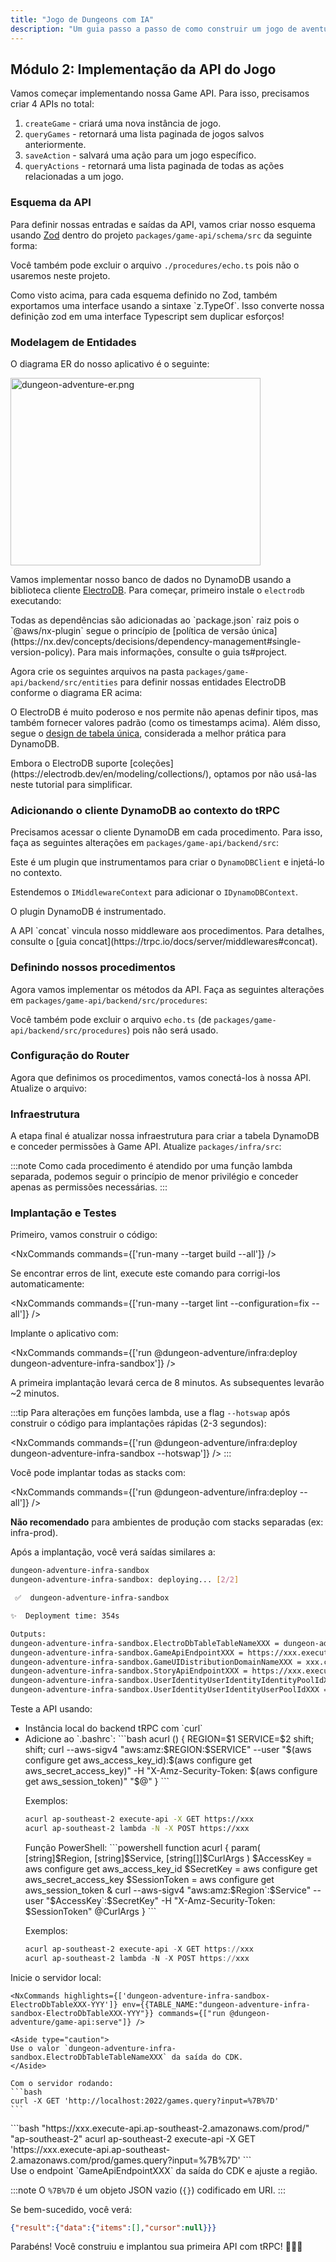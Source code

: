 ```yaml
---
title: "Jogo de Dungeons com IA"
description: "Um guia passo a passo de como construir um jogo de aventura de dungeon com IA usando o @aws/nx-plugin."
---
```






## Módulo 2: Implementação da API do Jogo

Vamos começar implementando nossa Game API. Para isso, precisamos criar 4 APIs no total:

1. `createGame` - criará uma nova instância de jogo.
2. `queryGames` - retornará uma lista paginada de jogos salvos anteriormente.
3. `saveAction` - salvará uma ação para um jogo específico.
4. `queryActions` - retornará uma lista paginada de todas as ações relacionadas a um jogo.

### Esquema da API

Para definir nossas entradas e saídas da API, vamos criar nosso esquema usando [Zod](https://zod.dev/) dentro do projeto `packages/game-api/schema/src` da seguinte forma:

<Tabs>
  <TabItem label="types/action.ts">
<E2ECode lang="typescript" path="dungeon-adventure/2/schema/types/action.ts.template" />
  </TabItem>
  <TabItem label="types/common.ts">
<E2ECode lang="typescript" path="dungeon-adventure/2/schema/types/common.ts.template" />
  </TabItem>
  <TabItem label="types/game.ts">
<E2ECode lang="typescript" path="dungeon-adventure/2/schema/types/game.ts.template" />
  </TabItem>
  <TabItem label="index.ts">
<E2EDiff lang="typescript" before="dungeon-adventure/2/schema/index.ts.old.template" after="dungeon-adventure/2/schema/index.ts.template" />
  </TabItem>
</Tabs>

Você também pode excluir o arquivo `./procedures/echo.ts` pois não o usaremos neste projeto.

<Aside type="tip">
Como visto acima, para cada esquema definido no Zod, também exportamos uma interface usando a sintaxe `z.TypeOf`. Isso converte nossa definição zod em uma interface Typescript sem duplicar esforços!
</Aside>

### Modelagem de Entidades

O diagrama ER do nosso aplicativo é o seguinte:

<Image class="centered-image white-bg" src={dungeonAdventureErPng} alt="dungeon-adventure-er.png" width="400" height="300" />

Vamos implementar nosso banco de dados no DynamoDB usando a biblioteca cliente [ElectroDB](https://electrodb.dev/en/core-concepts/introduction/). Para começar, primeiro instale o `electrodb` executando:

<InstallCommand pkg="electrodb @aws-sdk/client-dynamodb" />

<Aside>
Todas as dependências são adicionadas ao `package.json` raiz pois o `@aws/nx-plugin` segue o princípio de [política de versão única](https://nx.dev/concepts/decisions/dependency-management#single-version-policy). Para mais informações, consulte o <Link path="guides/typescript-project#dependencies">guia ts#project</Link>.
</Aside>

Agora crie os seguintes arquivos na pasta `packages/game-api/backend/src/entities` para definir nossas entidades ElectroDB conforme o diagrama ER acima:

<Tabs>
  <TabItem label="action.ts">
<E2ECode lang="typescript" path="dungeon-adventure/2/entities/action.ts.template" />
  </TabItem>
  <TabItem label="game.ts">
<E2ECode lang="typescript" path="dungeon-adventure/2/entities/game.ts.template" />
  </TabItem>
</Tabs>

O ElectroDB é muito poderoso e nos permite não apenas definir tipos, mas também fornecer valores padrão (como os timestamps acima). Além disso, segue o [design de tabela única](https://electrodb.dev/en/core-concepts/single-table-relationships/), considerada a melhor prática para DynamoDB.

<Aside>
Embora o ElectroDB suporte [coleções](https://electrodb.dev/en/modeling/collections/), optamos por não usá-las neste tutorial para simplificar.
</Aside>

### Adicionando o cliente DynamoDB ao contexto do tRPC

Precisamos acessar o cliente DynamoDB em cada procedimento. Para isso, faça as seguintes alterações em `packages/game-api/backend/src`:

<Tabs>
  <TabItem label="middleware/dynamodb.ts">
<E2ECode lang="typescript" path="dungeon-adventure/2/middleware/dynamodb.ts.template" />

Este é um plugin que instrumentamos para criar o `DynamoDBClient` e injetá-lo no contexto.
  </TabItem>
  <TabItem label="middleware/index.ts">
<E2EDiff lang="typescript" before="dungeon-adventure/2/middleware/index.ts.old.template" after="dungeon-adventure/2/middleware/index.ts.template" />

Estendemos o `IMiddlewareContext` para adicionar o `IDynamoDBContext`.
  </TabItem>
  <TabItem label="init.ts">
<E2EDiff lang="typescript" before="dungeon-adventure/2/init.ts.old.template" after="dungeon-adventure/2/init.ts.template" />

O plugin DynamoDB é instrumentado.

<Aside>
A API `concat` vincula nosso middleware aos procedimentos. Para detalhes, consulte o [guia concat](https://trpc.io/docs/server/middlewares#concat).
</Aside>
  </TabItem>
</Tabs>

### Definindo nossos procedimentos

Agora vamos implementar os métodos da API. Faça as seguintes alterações em `packages/game-api/backend/src/procedures`:

<Tabs>
  <TabItem label="query-actions.ts">
<E2ECode lang="typescript" path="dungeon-adventure/2/procedures/query-actions.ts.template" />
  </TabItem>
  <TabItem label="query-games.ts">
<E2ECode lang="typescript" path="dungeon-adventure/2/procedures/query-games.ts.template" />
  </TabItem>
  <TabItem label="save-action.ts">
<E2ECode lang="typescript" path="dungeon-adventure/2/procedures/save-action.ts.template" />
  </TabItem>
  <TabItem label="save-game.ts">
<E2ECode lang="typescript" path="dungeon-adventure/2/procedures/save-game.ts.template" />
  </TabItem>
</Tabs>

Você também pode excluir o arquivo `echo.ts` (de `packages/game-api/backend/src/procedures`) pois não será usado.

### Configuração do Router

Agora que definimos os procedimentos, vamos conectá-los à nossa API. Atualize o arquivo:

<E2EDiff lang="typescript" before="dungeon-adventure/2/router.ts.old.template" after="dungeon-adventure/2/router.ts.template" />

### Infraestrutura

A etapa final é atualizar nossa infraestrutura para criar a tabela DynamoDB e conceder permissões à Game API. Atualize `packages/infra/src`:

<Tabs>
  <TabItem label="constructs/electrodb-table.ts">
<E2ECode lang="typescript" path="dungeon-adventure/2/constructs/electrodb-table.ts.template" />
  </TabItem>
  <TabItem label="stacks/application-stack.ts">
<E2EDiff lang="typescript" before="dungeon-adventure/1/application-stack.ts.template" after="dungeon-adventure/2/stacks/application-stack.ts.template" />

:::note
Como cada procedimento é atendido por uma função lambda separada, podemos seguir o princípio de menor privilégio e conceder apenas as permissões necessárias.
:::
  </TabItem>
</Tabs>

### Implantação e Testes

Primeiro, vamos construir o código:

<NxCommands commands={['run-many --target build --all']} />

<Aside type="tip">
Se encontrar erros de lint, execute este comando para corrigi-los automaticamente:

<NxCommands commands={['run-many --target lint --configuration=fix --all']} />
</Aside>

Implante o aplicativo com:

<NxCommands commands={['run @dungeon-adventure/infra:deploy dungeon-adventure-infra-sandbox']} />

A primeira implantação levará cerca de 8 minutos. As subsequentes levarão ~2 minutos.

:::tip
Para alterações em funções lambda, use a flag `--hotswap` após construir o código para implantações rápidas (2-3 segundos):

<NxCommands commands={['run @dungeon-adventure/infra:deploy dungeon-adventure-infra-sandbox --hotswap']} />
:::

<Drawer title="Comando de implantação" trigger="Clique para detalhes de implantação completa.">

Você pode implantar todas as stacks com:

<NxCommands commands={['run @dungeon-adventure/infra:deploy --all']} />

**Não recomendado** para ambientes de produção com stacks separadas (ex: infra-prod).

</Drawer>

Após a implantação, você verá saídas similares a:

```bash
dungeon-adventure-infra-sandbox
dungeon-adventure-infra-sandbox: deploying... [2/2]

 ✅  dungeon-adventure-infra-sandbox

✨  Deployment time: 354s

Outputs:
dungeon-adventure-infra-sandbox.ElectroDbTableTableNameXXX = dungeon-adventure-infra-sandbox-ElectroDbTableXXX-YYY
dungeon-adventure-infra-sandbox.GameApiEndpointXXX = https://xxx.execute-api.region.amazonaws.com/prod/
dungeon-adventure-infra-sandbox.GameUIDistributionDomainNameXXX = xxx.cloudfront.net
dungeon-adventure-infra-sandbox.StoryApiEndpointXXX = https://xxx.execute-api.region.amazonaws.com/prod/
dungeon-adventure-infra-sandbox.UserIdentityUserIdentityIdentityPoolIdXXX = region:xxx
dungeon-adventure-infra-sandbox.UserIdentityUserIdentityUserPoolIdXXX = region_xxx
```

Teste a API usando:
<ul>
<li>Instância local do backend tRPC com `curl`</li>
<li>
<Drawer title="curl com Sigv4" trigger="Chamar API implantada com curl autenticado">

<Tabs>
  <TabItem label="Bash/Linux/macOS">
Adicione ao `.bashrc`:
```bash
acurl () {
    REGION=$1
    SERVICE=$2
    shift; shift;
    curl --aws-sigv4 "aws:amz:$REGION:$SERVICE" --user "$(aws configure get aws_access_key_id):$(aws configure get aws_secret_access_key)" -H "X-Amz-Security-Token: $(aws configure get aws_session_token)" "$@"
}
```

Exemplos:
```bash
acurl ap-southeast-2 execute-api -X GET https://xxx
acurl ap-southeast-2 lambda -N -X POST https://xxx
```
  </TabItem>
  <TabItem label="Windows PowerShell">
Função PowerShell:
```powershell
function acurl {
    param(
        [string]$Region,
        [string]$Service,
        [string[]]$CurlArgs
    )
    $AccessKey = aws configure get aws_access_key_id
    $SecretKey = aws configure get aws_secret_access_key
    $SessionToken = aws configure get aws_session_token
    & curl --aws-sigv4 "aws:amz:$Region`:$Service" --user "$AccessKey`:$SecretKey" -H "X-Amz-Security-Token: $SessionToken" @CurlArgs
}
```

Exemplos:
```powershell
acurl ap-southeast-2 execute-api -X GET https://xxx
acurl ap-southeast-2 lambda -N -X POST https://xxx
```
  </TabItem>
</Tabs>

</Drawer>
</li>
</ul>


<Tabs>
  <TabItem label="Local">
    Inicie o servidor local:

    <NxCommands highlights={['dungeon-adventure-infra-sandbox-ElectroDbTableXXX-YYY']} env={{TABLE_NAME:"dungeon-adventure-infra-sandbox-ElectroDbTableXXX-YYY"}} commands={["run @dungeon-adventure/game-api:serve"]} />

    <Aside type="caution">
    Use o valor `dungeon-adventure-infra-sandbox.ElectroDbTableTableNameXXX` da saída do CDK.
    </Aside>

    Com o servidor rodando:
    ```bash
    curl -X GET 'http://localhost:2022/games.query?input=%7B%7D'
    ```
  </TabItem>
  <TabItem label="Implantado">
```bash "https://xxx.execute-api.ap-southeast-2.amazonaws.com/prod/" "ap-southeast-2"
acurl ap-southeast-2 execute-api -X GET 'https://xxx.execute-api.ap-southeast-2.amazonaws.com/prod/games.query?input=%7B%7D'
```
    <Aside type="caution">
    Use o endpoint `GameApiEndpointXXX` da saída do CDK e ajuste a região.
    </Aside>
  </TabItem>
</Tabs>

:::note
O `%7B%7D` é um objeto JSON vazio (`{}`) codificado em URI.
:::

Se bem-sucedido, você verá:
```json
{"result":{"data":{"items":[],"cursor":null}}}
```

Parabéns! Você construiu e implantou sua primeira API com tRPC! 🎉🎉🎉